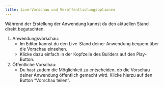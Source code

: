 ```yaml
---
title: Live-Vorschau und Veröffentlichungsoptionen
---
```


Während der Erstellung der Anwendung kannst du den aktuellen Stand direkt begutachten.

1. Anwendungsvorschau:
   * Im Editor kannst du den Live-Stand deiner Anwendung bequem über die Vorschau einsehen.
   * Klicke dazu einfach in der Kopfzeile des Builders auf den Play-Button.
2. Öffentliche Vorschau:
   * Du hast zudem die Möglichkeit zu entscheiden, ob die Vorschau deiner Anwendung öffentlich gemacht wird. Klicke hierzu auf den Button “Vorschau teilen”.
